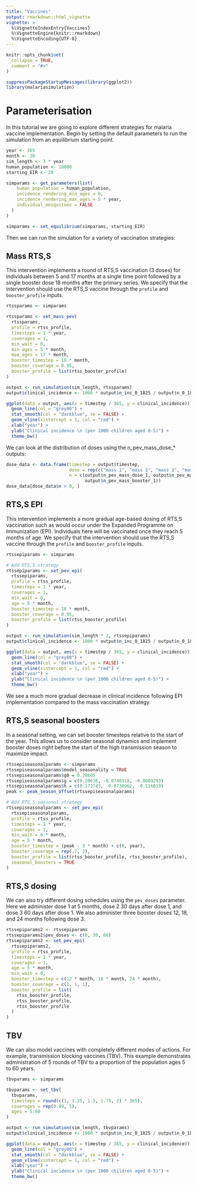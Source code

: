 ```yaml
---
title: "Vaccines"
output: rmarkdown::html_vignette
vignette: >
  %\VignetteIndexEntry{Vaccines}
  %\VignetteEngine{knitr::rmarkdown}
  %\VignetteEncoding{UTF-8}
---
```


```r
knitr::opts_chunk$set(
  collapse = TRUE,
  comment = "#>"
)
```

```r
suppressPackageStartupMessages(library(ggplot2))
library(malariasimulation)
```

# Parameterisation

In this tutorial we are going to explore different strategies for malaria vaccine implementation. Begin by setting the default parameters to run the simulation from an equilibrium starting point.

```r
year <- 365
month <- 30
sim_length <- 3 * year
human_population <- 10000
starting_EIR <- 20

simparams <- get_parameters(list(
    human_population = human_population,
    incidence_rendering_min_ages = 0,
    incidence_rendering_max_ages = 5 * year,
    individual_mosquitoes = FALSE
  )
)

simparams <- set_equilibrium(simparams, starting_EIR)

```

Then we can run the simulation for a variety of vaccination strategies:

## Mass RTS,S

This intervention implements a round of RTS,S vaccination (3 doses) for individuals between 5 and 17 months at a single time point followed by a single booster dose 18 months after the primary series. We specify that the intervention should use the RTS,S vaccine through the `profile` and `booster_profile` inputs.

```r
rtssparams <- simparams

rtssparams <- set_mass_pev(
  rtssparams,
  profile = rtss_profile,
  timesteps = 1 * year,
  coverages = 1,
  min_wait = 0,
  min_ages = 5 * month,
  max_ages = 17 * month,
  booster_timestep = 18 * month,
  booster_coverage = 0.95,
  booster_profile = list(rtss_booster_profile)
)

output <- run_simulation(sim_length, rtssparams)
output$clinical_incidence <- 1000 * output$n_inc_0_1825 / output$n_0_1825

ggplot(data = output, aes(x = timestep / 365, y = clinical_incidence)) + 
  geom_line(col = "grey80") +
  stat_smooth(col = "darkblue", se = FALSE) +
  geom_vline(xintercept = 1, col = "red") +
  xlab("year") +
  ylab("Clinical incidence \n (per 1000 children aged 0-5)") +
  theme_bw()

```

We can look at the distribution of doses using the n_pev_mass_dose\_\* outputs:

```r
dose_data <- data.frame(timestep = output$timestep,
                        dose = rep(c("mass 1", "mass 2", "mass 3", "mass booster"), each = length(output$timestep)),
                        n = c(output$n_pev_mass_dose_1, output$n_pev_mass_dose_2, output$n_pev_mass_dose_3,
                              output$n_pev_mass_booster_1))
dose_data[dose_data$n > 0, ]

```

## RTS,S EPI

This intervention implements a more gradual age-based dosing of RTS,S vaccination such as would occur under the Expanded Programme on Immunization (EPI). Individuals here will be vaccinated once they reach 5 months of age. We specify that the intervention should use the RTS,S vaccine through the `profile` and `booster_profile` inputs.

```r
rtssepiparams <- simparams

# Add RTS,S strategy
rtssepiparams <- set_pev_epi(
  rtssepiparams,
  profile = rtss_profile,
  timesteps = 1 * year,
  coverages = 1,
  min_wait = 0,
  age = 5 * month,
  booster_timestep = 18 * month,
  booster_coverage = 0.95,
  booster_profile = list(rtss_booster_profile)
)

output <- run_simulation(sim_length * 2, rtssepiparams)
output$clinical_incidence <- 1000 * output$n_inc_0_1825 / output$n_0_1825

ggplot(data = output, aes(x = timestep / 365, y = clinical_incidence)) + 
  geom_line(col = "grey80") +
  stat_smooth(col = "darkblue", se = FALSE) +
  geom_vline(xintercept = 1, col = "red") +
  xlab("year") +
  ylab("Clinical incidence \n (per 1000 children aged 0-5)") +
  theme_bw()

```

We see a much more gradual decrease in clinical incidence following EPI implementation compared to the mass vaccination strategy.

## RTS,S seasonal boosters

In a seasonal setting, we can set booster timesteps relative to the start of the year. This allows us to consider seasonal dynamics and implement booster doses right before the start of the high transmission season to maximize impact. 

```r
rtssepiseasonalparams <- simparams
rtssepiseasonalparams$model_seasonality = TRUE
rtssepiseasonalparams$g0 = 0.28605
rtssepiseasonalparams$g = c(0.20636, -0.0740318, -0.0009293)
rtssepiseasonalparams$h = c(0.173743, -0.0730962, -0.116019)
peak <- peak_season_offset(rtssepiseasonalparams)

# Add RTS,S seasonal strategy
rtssepiseasonalparams <- set_pev_epi(
  rtssepiseasonalparams,
  profile = rtss_profile,
  timesteps = 1 * year,
  coverages = 1,
  min_wait = 6 * month,
  age = 5 * month,
  booster_timestep = (peak - 3 * month) + c(0, year),
  booster_coverage = rep(.7, 2),
  booster_profile = list(rtss_booster_profile, rtss_booster_profile),
  seasonal_boosters = TRUE
)

```

## RTS,S dosing

We can also try different dosing schedules using the `pev_doses` parameter. Here we administer dose 1 at 5 months, dose 2 30 days after dose 1, and dose 3 60 days after dose 1. We also administer three booster doses 12, 18, and 24 months following dose 3.  

```r
rtssepiparams2 <- rtssepiparams
rtssepiparams2$pev_doses <- c(0, 30, 60)
rtssepiparams2 <- set_pev_epi(
  rtssepiparams2,
  profile = rtss_profile,
  timesteps = 1 * year,
  coverages = 1,
  age = 5 * month,
  min_wait = 0,
  booster_timestep = c(12 * month, 18 * month, 24 * month),
  booster_coverage = c(1, 1, 1),
  booster_profile = list(
    rtss_booster_profile,
    rtss_booster_profile,
    rtss_booster_profile
  )
)
```

## TBV

We can also model vaccines with completely different modes of actions. For example, transmission blocking vaccines (TBV). This example demonstrates administration of 5 rounds of TBV to a proportion of the population ages 5 to 60 years.

```r
tbvparams <- simparams

tbvparams <- set_tbv(
  tbvparams,
  timesteps = round(c(1, 1.25, 1.5, 1.75, 2) * 365),
  coverages = rep(0.99, 5),
  ages = 5:60
)

output <- run_simulation(sim_length, tbvparams)
output$clinical_incidence <- 1000 * output$n_inc_0_1825 / output$n_0_1825

ggplot(data = output, aes(x = timestep / 365, y = clinical_incidence)) + 
  geom_line(col = "grey80") +
  stat_smooth(col = "darkblue", se = FALSE) +
  geom_vline(xintercept = 1, col = "red") +
  xlab("year") +
  ylab("Clinical incidence \n (per 1000 children aged 0-5)") +
  theme_bw()

```

